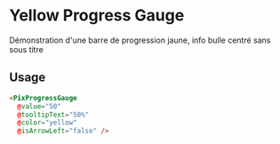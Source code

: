 
<Meta
  title='Others/Progress Gauge/Yellow'
  component='PixProgressGauge'
  decorators={[centered]}
  argTypes={stories.argTypes}
/>

# Yellow Progress Gauge

Démonstration d'une barre de progression jaune, info bulle centré sans sous titre

<Canvas>
  <Story name='Yellow' story={stories.yellowProgressGauge} height="60px" />
</Canvas>

## Usage

```html
<PixProgressGauge
  @value="50"
  @tooltipText="50%"
  @color="yellow"
  @isArrowLeft="false" />
```
